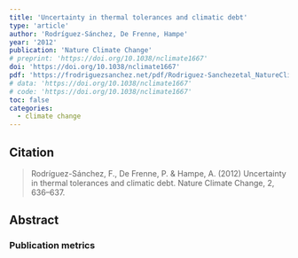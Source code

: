 ```yaml
---
title: 'Uncertainty in thermal tolerances and climatic debt'
type: 'article'
author: 'Rodríguez-Sánchez, De Frenne, Hampe'
year: '2012'
publication: 'Nature Climate Change'
# preprint: 'https://doi.org/10.1038/nclimate1667'
doi: 'https://doi.org/10.1038/nclimate1667'
pdf: 'https://frodriguezsanchez.net/pdf/Rodriguez-Sanchezetal_NatureClimChange_2012.pdf'
# data: 'https://doi.org/10.1038/nclimate1667'
# code: 'https://doi.org/10.1038/nclimate1667'
toc: false
categories: 
  - climate change
---
```


## Citation

> Rodríguez-Sánchez, F., De Frenne, P. & Hampe, A. (2012) Uncertainty in thermal tolerances and climatic debt. Nature Climate Change, 2, 636–637.

## Abstract


### Publication metrics

<br>

<span class="__dimensions_badge_embed__" data-doi="10.1038/nclimate1667" data-hide-zero-citations="true" data-legend="always"></span><script async src="https://badge.dimensions.ai/badge.js" charset="utf-8"></script>

<script type='text/javascript' src='https://d1bxh8uas1mnw7.cloudfront.net/assets/embed.js'></script><div data-badge-details="right" data-badge-type="medium-donut" data-doi="10.1038/nclimate1667" data-hide-no-mentions="true" class="altmetric-embed"></div>

<div class="scite-badge" data-doi="10.1038/nclimate1667" data-layout="horizontal" data-show-zero="false" data-show-labels="true"></div><link rel="stylesheet" type="text/css" href="https://cdn.scite.ai/badge/scite-badge-latest.min.css"><script async type="application/javascript" src="https://cdn.scite.ai/badge/scite-badge-latest.min.js"></script>


